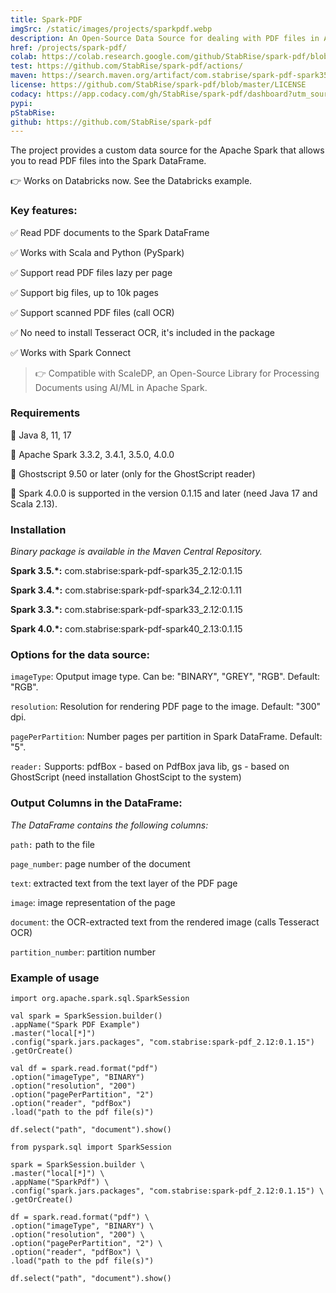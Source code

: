 ```yaml
---
title: Spark-PDF
imgSrc: /static/images/projects/sparkpdf.webp
description: An Open-Source Data Source for dealing with PDF files in Apache Spark
href: /projects/spark-pdf/
colab: https://colab.research.google.com/github/StabRise/spark-pdf/blob/main/examples/PdfDataSource.ipynb
test: https://github.com/StabRise/spark-pdf/actions/
maven: https://search.maven.org/artifact/com.stabrise/spark-pdf-spark35_2.12
license: https://github.com/StabRise/spark-pdf/blob/master/LICENSE
codacy: https://app.codacy.com/gh/StabRise/spark-pdf/dashboard?utm_source=gh&amp;utm_medium=referral&amp;utm_content=&amp;utm_campaign=Badge_grade
pypi:
pStabRise:
github: https://github.com/StabRise/spark-pdf
---
```


The project provides a custom data source for the Apache Spark that allows you to read PDF files into the Spark DataFrame.

👉 Works on Databricks now. See the Databricks example.

### Key features:

✅ Read PDF documents to the Spark DataFrame

✅ Works with Scala and Python (PySpark)

✅ Support read PDF files lazy per page

✅ Support big files, up to 10k pages

✅ Support scanned PDF files (call OCR)

✅ No need to install Tesseract OCR, it's included in the package

✅ Works with Spark Connect

> 👉 Compatible with ScaleDP, an Open-Source Library for Processing Documents using AI/ML in Apache Spark.

### Requirements

🔹 Java 8, 11, 17

🔹 Apache Spark 3.3.2, 3.4.1, 3.5.0, 4.0.0

🔹 Ghostscript 9.50 or later (only for the GhostScript reader)

🔹 Spark 4.0.0 is supported in the version 0.1.15 and later (need Java 17 and Scala 2.13).

### Installation

*Binary package is available in the Maven Central Repository.*

**Spark 3.5.*:** com.stabrise:spark-pdf-spark35_2.12:0.1.15

**Spark 3.4.*:** com.stabrise:spark-pdf-spark34_2.12:0.1.11

**Spark 3.3.*:** com.stabrise:spark-pdf-spark33_2.12:0.1.15

**Spark 4.0.*:** com.stabrise:spark-pdf-spark40_2.13:0.1.15

### Options for the data source:

`imageType`: Oputput image type. Can be: "BINARY", "GREY", "RGB". Default: "RGB".

`resolution`: Resolution for rendering PDF page to the image. Default: "300" dpi.

`pagePerPartition`: Number pages per partition in Spark DataFrame. Default: "5".

`reader:` Supports: pdfBox - based on PdfBox java lib, gs - based on GhostScript (need installation GhostScipt to the system)

### Output Columns in the DataFrame:

*The DataFrame contains the following columns:*

`path:` path to the file

`page_number`: page number of the document

`text`: extracted text from the text layer of the PDF page

`image`: image representation of the page

`document`: the OCR-extracted text from the rendered image (calls Tesseract OCR)

`partition_number`: partition number


### Example of usage


```scala:Scala
import org.apache.spark.sql.SparkSession

val spark = SparkSession.builder()
.appName("Spark PDF Example")
.master("local[*]")
.config("spark.jars.packages", "com.stabrise:spark-pdf_2.12:0.1.15")
.getOrCreate()

val df = spark.read.format("pdf")
.option("imageType", "BINARY")
.option("resolution", "200")
.option("pagePerPartition", "2")
.option("reader", "pdfBox")
.load("path to the pdf file(s)")

df.select("path", "document").show()
```



```python:Python
from pyspark.sql import SparkSession

spark = SparkSession.builder \
.master("local[*]") \
.appName("SparkPdf") \
.config("spark.jars.packages", "com.stabrise:spark-pdf_2.12:0.1.15") \
.getOrCreate()

df = spark.read.format("pdf") \
.option("imageType", "BINARY") \
.option("resolution", "200") \
.option("pagePerPartition", "2") \
.option("reader", "pdfBox") \
.load("path to the pdf file(s)")

df.select("path", "document").show()
```